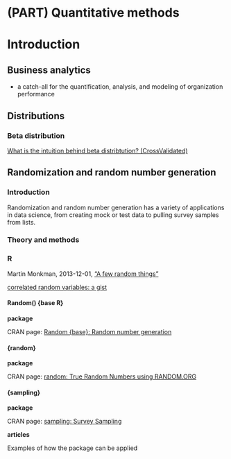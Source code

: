 # (PART) Quantitative methods {-} 


# Introduction {#quantitativemethods1}



## Business analytics 

* a catch-all for the quantification, analysis, and modeling of organization performance



## Distributions

### Beta distribution

[What is the intuition behind beta distribtution? (CrossValidated)](http://stats.stackexchange.com/questions/47771/what-is-the-intuition-behind-beta-distribution)



## Randomization and random number generation


### Introduction

Randomization and random number generation has a variety of applications in data science, from creating mock or test data to pulling survey samples from lists.


### Theory and methods



### R

Martin Monkman, 2013-12-01, ["A few random things"](http://bayesball.blogspot.ca/2013/12/a-few-random-things.html)

[correlated random variables: a gist](https://gist.github.com/MonkmanMH/a8b58f9cb140d702139b75467806c6d1)


#### Random() {base R}

**package**

CRAN page: [Random {base}: Random number generation](http://stat.ethz.ch/R-manual/R-devel/library/base/html/Random.html)



#### {random}

**package**

CRAN page: [random: True Random Numbers using RANDOM.ORG](https://cran.r-project.org/package=random/)


#### {sampling}

**package**

CRAN page: [sampling: Survey Sampling](https://cran.r-project.org/package=sampling)

**articles**

Examples of how the package can be applied


